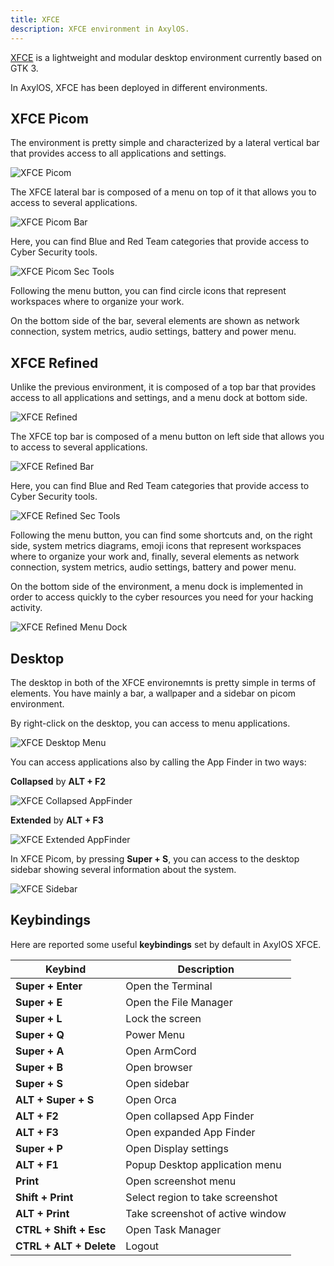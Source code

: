 ```yaml
---
title: XFCE
description: XFCE environment in AxylOS.
---
```


[XFCE](https://wiki.archlinux.org/title/xfce) is a lightweight and modular desktop environment currently based on GTK 3.

In AxylOS, XFCE has been deployed in different environments.

## XFCE Picom

The environment is pretty simple and characterized by a lateral vertical bar that provides access to all applications and settings.

![XFCE Picom](@assets/images/xfce-picom.png)

The XFCE lateral bar is composed of a menu on top of it that allows you to access to several applications.

![XFCE Picom Bar](@assets/images/xfce-picom-bar.png)

Here, you can find Blue and Red Team categories that provide access to Cyber Security tools.

![XFCE Picom Sec Tools](@assets/images/xfce-picom-secmenu.png)

Following the menu button, you can find circle icons that represent workspaces where to organize your work.

On the bottom side of the bar, several elements are shown as network connection, system metrics, audio settings, battery and power menu.

## XFCE Refined

Unlike the previous environment, it is composed of a top bar that provides access to all applications and settings, and a menu dock at bottom side.

![XFCE Refined](@assets/images/xfce-well.png)

The XFCE top bar is composed of a menu button on left side that allows you to access to several applications.

![XFCE Refined Bar](@assets/images/xfce-well-bar.png)

Here, you can find Blue and Red Team categories that provide access to Cyber Security tools.

![XFCE Refined Sec Tools](@assets/images/xfce-well-secmenu.png)

Following the menu button, you can find some shortcuts and, on the right side, system metrics diagrams, emoji icons that represent workspaces where to organize your work and, finally, several elements as network connection, system metrics, audio settings, battery and power menu.

On the bottom side of the environment, a menu dock is implemented in order to access quickly to the cyber resources you need for your hacking activity.

![XFCE Refined Menu Dock](@assets/images/xfce-well-menudock.png)

## Desktop

The desktop in both of the XFCE environemnts is pretty simple in terms of elements. You have mainly a bar, a wallpaper and a sidebar on picom environment.

By right-click on the desktop, you can access to menu applications.

![XFCE Desktop Menu](@assets/images/xfce-desktop-menu.png)

You can access applications also by calling the App Finder in two ways:

**Collapsed** by **ALT + F2**

![XFCE Collapsed AppFinder](@assets/images/xfce-collapsed-appfinder.png)

**Extended** by **ALT + F3**

![XFCE Extended AppFinder](@assets/images/xfce-extended-appfinder.png)

In XFCE Picom, by pressing **Super + S**, you can access to the desktop sidebar showing several information about the system.

![XFCE Sidebar](@assets/images/xfce-picom-sidebar.png)

## Keybindings

Here are reported some useful **keybindings** set by default in AxylOS XFCE.

| Keybind | Description |
| ------- | ----------- |
| **Super + Enter** | Open the Terminal |
| **Super + E** | Open the File Manager |
| **Super + L** | Lock the screen |
| **Super + Q** | Power Menu |
| **Super + A** | Open ArmCord |
| **Super + B** | Open browser |
| **Super + S** | Open sidebar |
| **ALT + Super + S** | Open Orca |
| **ALT + F2** | Open collapsed App Finder |
| **ALT + F3** | Open expanded App Finder |
| **Super + P** | Open Display settings |
| **ALT + F1** | Popup Desktop application menu |
| **Print** | Open screenshot menu |
| **Shift + Print** | Select region to take screenshot |
| **ALT + Print** | Take screenshot of active window |
| **CTRL + Shift + Esc** | Open Task Manager |
| **CTRL + ALT + Delete** | Logout |


<ImageComponent />
